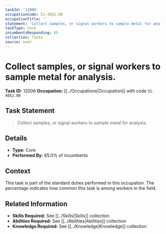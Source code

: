 ```yaml
---
taskId: '12006'
occupationCode: 51-4052.00
occupationTitle: ''
statement: 'Collect samples, or signal workers to sample metal for analysis.'
taskType: Core
incumbentsResponding: 65
collection: Tasks
source: onet
---
```

# Collect samples, or signal workers to sample metal for analysis.

**Task ID:** 12006
**Occupation:** [[../Occupations|Occupation]] with code `51-4052.00`

## Task Statement

> Collect samples, or signal workers to sample metal for analysis.

## Details

- **Type:** Core
- **Performed By:** 65.0% of incumbents

## Context

This task is part of the standard duties performed in this occupation. The percentage indicates how common this task is among workers in the field.

## Related Information

- **Skills Required:** See [[../Skills|Skills]] collection
- **Abilities Required:** See [[../Abilities|Abilities]] collection
- **Knowledge Required:** See [[../Knowledge|Knowledge]] collection
